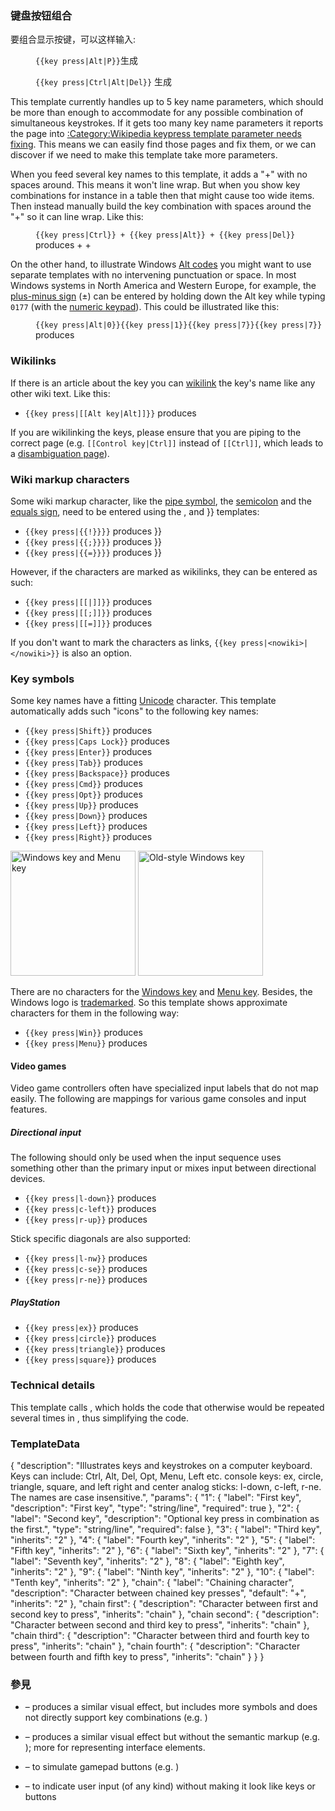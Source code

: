 {{NoteTA
|G1 = IT
|G2 = MediaWiki
}}
{{Documentation subpage}}
{{缺乏中文说明}}
{{Lua|Module:Key}}
<!-- 在本行下編輯模板說明 -->

=== 键盘按钮组合 ===

要组合显示按键，可以这样输入:

:<code><nowiki>{{key press|Alt|P}}</nowiki></code>生成{{key press|Alt|P}}

:<code><nowiki>{{key press|Ctrl|Alt|Del}}</nowiki></code> 生成 {{key press|Ctrl|Alt|Del}}

This template currently handles up to 5 key name parameters, which should be more than enough to accommodate for any possible combination of simultaneous keystrokes. If it gets too many key name parameters it reports the page into [[:Category:Wikipedia keypress template parameter needs fixing]]. This means we can easily find those pages and fix them, or we can discover if we need to make this template take more parameters.

When you feed several key names to this template, it adds a "+" with no spaces around. This means it won't line wrap. But when you show key combinations for instance in a table then that might cause too wide items. Then instead manually build the key combination with spaces around the "+" so it can line wrap. Like this:

:<code><nowiki>{{key press|Ctrl}} + {{key press|Alt}} + {{key press|Del}}</nowiki></code> produces {{key press|Ctrl}} + {{key press|Alt}} + {{key press|Del}}

On the other hand, to illustrate Windows [[Alt code]]s you might want to use separate templates with no intervening punctuation or space. In most Windows systems in North America and Western Europe, for example, the [[plus-minus sign]] (±) can be entered by holding down the Alt key while typing <code>0177</code> (with the [[numeric keypad]]). This could be illustrated like this:

:<code><nowiki>{{key press|Alt|0}}{{key press|1}}{{key press|7}}{{key press|7}}</nowiki></code> produces {{key press|Alt|0}}{{key press|1}}{{key press|7}}{{key press|7}}

=== Wikilinks ===

If there is an article about the key you can [[WP:wikilink|wikilink]] the key's name like any other wiki text. Like this:
* <code><nowiki>{{key press|[[Alt key|Alt]]}}</nowiki></code> produces {{key press|[[Alt key|Alt]]}}

If you are wikilinking the keys, please ensure that you are piping to the correct page (e.g. <code><nowiki>[[Control key|Ctrl]]</nowiki></code> instead of <code><nowiki>[[Ctrl]]</nowiki></code>, which leads to a [[WP:Disambiguation page|disambiguation page]]).

=== Wiki markup characters ===

Some wiki markup character, like the [[pipe symbol]], the [[semicolon]] and the [[equals sign]], need to be entered using the {{tl|!}}, {{tl|;}} and {{tl|{{=}}}} templates:

* <code><nowiki>{{key press|{{!}}}}</nowiki></code> produces {{key press|{{!}}}}
* <code><nowiki>{{key press|{{;}}}}</nowiki></code> produces {{key press|{{;}}}}
* <code><nowiki>{{key press|{{=}}}}</nowiki></code> produces {{key press|{{=}}}}

However, if the characters are marked as wikilinks, they can be entered as such:

* <code><nowiki>{{key press|[[|]]}}</nowiki></code> produces {{key press|[[|]]}}
* <code><nowiki>{{key press|[[;]]}}</nowiki></code> produces {{key press|[[;]]}}
* <code><nowiki>{{key press|[[=]]}}</nowiki></code> produces {{key press|[[=]]}}

If you don't want to mark the characters as links, <code><nowiki>{{key press|&lt;nowiki>|&lt;/nowiki>}}</nowiki></code> is also an option.

=== Key symbols ===

Some key names have a fitting [[Unicode]] character. This template automatically adds such "icons" to the following key names:

* <code><nowiki>{{key press|Shift}}</nowiki></code> produces {{key press|Shift}}
* <code><nowiki>{{key press|Caps Lock}}</nowiki></code> produces {{key press|Caps Lock}}
* <code><nowiki>{{key press|Enter}}</nowiki></code> produces {{key press|Enter}}
* <code><nowiki>{{key press|Tab}}</nowiki></code> produces {{key press|Tab}}
* <code><nowiki>{{key press|Backspace}}</nowiki></code> produces {{key press|Backspace}}
* <code><nowiki>{{key press|Cmd}}</nowiki></code> produces {{key press|Cmd}}
* <code><nowiki>{{key press|Opt}}</nowiki></code> produces {{key press|Opt}}
* <code><nowiki>{{key press|Up}}</nowiki></code> produces {{key press|Up}}
* <code><nowiki>{{key press|Down}}</nowiki></code> produces {{key press|Down}}
* <code><nowiki>{{key press|Left}}</nowiki></code> produces {{key press|Left}}
* <code><nowiki>{{key press|Right}}</nowiki></code> produces {{key press|Right}}

[[File:AltGr Win Menu Ctrl key.jpg|thumb|200px|Windows key and Menu key]]
[[File:Ctl wndws alt.jpg|thumb|200px|Old-style Windows key]]

There are no characters for the [[Windows key]] and [[Menu key]]. Besides, the Windows logo is [[trademark]]ed. So this template shows approximate characters for them in the following way:

* <code><nowiki>{{key press|Win}}</nowiki></code> produces {{key press|Win}}
* <code><nowiki>{{key press|Menu}}</nowiki></code> produces {{key press|Menu}}

==== Video games ====

Video game controllers often have specialized input labels that do not map easily. The following are mappings for various game consoles and input features.

===== Directional input =====

The following should only be used when the input sequence uses something other than the primary input or mixes input between directional devices.

* <code><nowiki>{{key press|l-down}}</nowiki></code> produces {{key press|l-down}}
* <code><nowiki>{{key press|c-left}}</nowiki></code> produces {{key press|c-left}}
* <code><nowiki>{{key press|r-up}}</nowiki></code> produces {{key press|r-up}}

Stick specific diagonals are also supported:

* <code><nowiki>{{key press|l-nw}}</nowiki></code> produces {{key press|l-nw}}
* <code><nowiki>{{key press|c-se}}</nowiki></code> produces {{key press|c-se}}
* <code><nowiki>{{key press|r-ne}}</nowiki></code> produces {{key press|r-ne}}

===== PlayStation =====

* <code><nowiki>{{key press|ex}}</nowiki></code> produces {{key press|ex}}
* <code><nowiki>{{key press|circle}}</nowiki></code> produces {{key press|circle}}
* <code><nowiki>{{key press|triangle}}</nowiki></code> produces {{key press|triangle}}
* <code><nowiki>{{key press|square}}</nowiki></code> produces {{key press|square}}

{{clear}}

=== Technical details ===

This template calls {{tl|key press/core}}, which holds the code that otherwise would be repeated several times in {{tl|key press}}, thus simplifying the code.

=== TemplateData ===

<templatedata>
{
"description": "Illustrates keys and keystrokes on a computer keyboard. Keys can include: Ctrl, Alt, Del, Opt, Menu, Left etc. console keys: ex, circle, triangle, square, and left right and center analog sticks: l-down, c-left, r-ne. The names are case insensitive.",
"params": {
"1": {
"label": "First key",
"description": "First key",
"type": "string/line",
"required": true
},
"2": {
"label": "Second key",
"description": "Optional key press in combination as the first.",
"type": "string/line",
"required": false
},
"3": {
"label": "Third key",
"inherits": "2"
},
"4": {
"label": "Fourth key",
"inherits": "2"
},
"5": {
"label": "Fifth key",
"inherits": "2"
},
"6": {
"label": "Sixth key",
"inherits": "2"
},
"7": {
"label": "Seventh key",
"inherits": "2"
},
"8": {
"label": "Eighth key",
"inherits": "2"
},
"9": {
"label": "Ninth key",
"inherits": "2"
},
"10": {
"label": "Tenth key",
"inherits": "2"
},
"chain": {
"label": "Chaining character",
"description": "Character between chained key presses",
"default": "+",
"inherits": "2"
},
"chain first": {
"description": "Character between first and second key to press",
"inherits": "chain"
},
"chain second": {
"description": "Character between second and third key to press",
"inherits": "chain"
},
"chain third": {
"description": "Character between third and fourth key to press",
"inherits": "chain"
},
"chain fourth": {
"description": "Character between fourth and fifth key to press",
"inherits": "chain"
}
}
}
</templatedata>

===參見===
* {{tlx|Key top}} – produces a similar visual effect, but includes more symbols and does not directly support key combinations (e.g. {{key top|Caps Lock}})
* {{tlx|Button}} – produces a similar visual effect but without the semantic markup (e.g. {{Button|sample text}}); more for representing interface elements.
* {{tlx|Playstation key press}} – to simulate gamepad buttons (e.g. {{tlx|Playstation key press|s}})
* {{tlx|Kbd}} – to indicate user input (of any kind) without making it look like keys or buttons

{{Semantic markup templates}}

<includeonly>{{sandbox other||
<!-- 本行下加入模板的分類，跨維基連結加入Wikidata（參見[[Wikipedia:维基数据]]） -->
[[Category:編程輸入支援模板]]
[[Category:Semantic markup templates]]
[[Category:软件模板]]
[[Category:電腦鍵]]
}}</includeonly>